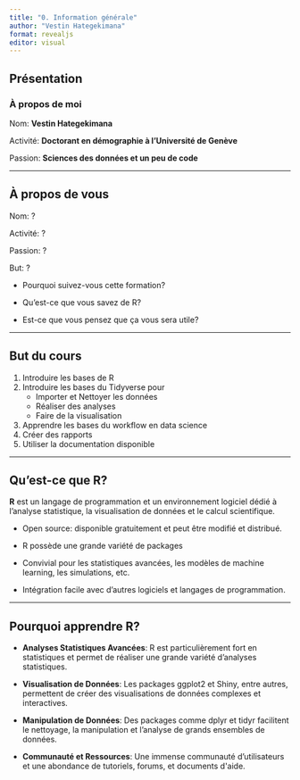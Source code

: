 ```yaml
---
title: "0. Information générale"
author: "Vestin Hategekimana"
format: revealjs
editor: visual
---
```


## Présentation

### À propos de moi

Nom: **Vestin Hategekimana**

Activité: **Doctorant en démographie à l'Université de Genève**

Passion: **Sciences des données et un peu de code**

------------------------------------------------------------------------

## À propos de vous

Nom: ?

Activité: ?

Passion: ?

But: ?

-   Pourquoi suivez-vous cette formation?

-   Qu'est-ce que vous savez de R?

-   Est-ce que vous pensez que ça vous sera utile?

------------------------------------------------------------------------

## But du cours

1.  Introduire les bases de R
2.  Introduire les bases du Tidyverse pour
    -   Importer et Nettoyer les données
    -   Réaliser des analyses
    -   Faire de la visualisation
3.  Apprendre les bases du workflow en data science
4.  Créer des rapports
5.  Utiliser la documentation disponible

------------------------------------------------------------------------

## Qu'est-ce que R?

**R** est un langage de programmation et un environnement logiciel dédié à l'analyse statistique, la visualisation de données et le calcul scientifique.

-   Open source: disponible gratuitement et peut être modifié et distribué.

-   R possède une grande variété de packages

-   Convivial pour les statistiques avancées, les modèles de machine learning, les simulations, etc.

-   Intégration facile avec d'autres logiciels et langages de programmation.

------------------------------------------------------------------------

## Pourquoi apprendre R?

-   **Analyses Statistiques Avancées**: R est particulièrement fort en statistiques et permet de réaliser une grande variété d'analyses statistiques.

-   **Visualisation de Données**: Les packages ggplot2 et Shiny, entre autres, permettent de créer des visualisations de données complexes et interactives.

-   **Manipulation de Données**: Des packages comme dplyr et tidyr facilitent le nettoyage, la manipulation et l'analyse de grands ensembles de données.

-   **Communauté et Ressources**: Une immense communauté d'utilisateurs et une abondance de tutoriels, forums, et documents d\'aide.

